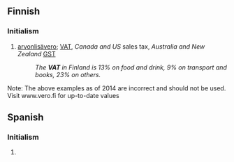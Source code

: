 {{also|alv|älv|alv.}}
==Finnish==

===Initialism===
{{rfc-header|Initialism}}
{{head|fi|initialism}}

# {{lb|fi|taxation}} [[arvonlisävero]]; {{qualifier|British}} [[VAT]], ''Canada and US'' sales tax, ''Australia and New Zealand'' [[GST]]
#: ''The '''VAT''' in Finland is 13% on food and drink, 9% on transport and books, 23% on others.''

Note: The above examples as of 2014 are incorrect and should not be used. Visit www.vero.fi for up-to-date values

==Spanish==

===Initialism===
{{rfc-header|Initialism}}
{{head|es|initialism}}

# {{lb|es|Mexico|vulgar|slang}} {{initialism of|a la verga|lang=es}}